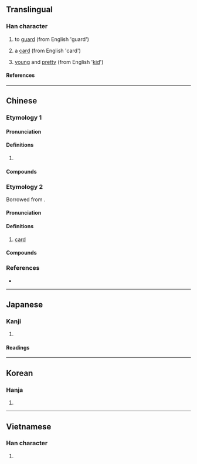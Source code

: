 {{character info/new}}
==Translingual==

===Han character===
{{Han char|rn=30|rad=口|as=06|sn=9|four=64061|canj=RGR|ids=⿰口吉}}

# {{lb|yue|Cantonese}} to [[guard]] (from English 'guard')
# {{lb|yue|Cantonese}} a [[card]] (from English 'card')
# {{lb|yue|Cantonese}} [[young]] and [[pretty]] (from English '[[kid]]')

====References====
{{Han ref|kx=0186.170|dkj=03544|dj=0406.020|hdz=10611.060|uh=54AD}}

----

==Chinese==

===Etymology 1===
{{zh-forms}}

====Pronunciation====
{{zh-pron
|m=jī
|c=gat1,hat1,kat1
|w=4khaq,4xiq
|mc=y
|oc=y
|cat=
}}

====Definitions====
{{zh-hanzi}}

# {{rfdef|zh}}

====Compounds====
{{zh-der|咭力骨碌|咭叮噹|咭吱咯吱|咭咭|咭咭呱呱|咭噔咯噔|咭噹噹}}

===Etymology 2===
{{zh-forms|alt=卡}}
Borrowed from {{bor|zh|en|card}}.

====Pronunciation====
{{zh-pron
|c=kaat1
|cat=n
}}

====Definitions====
{{zh-hanzi}}

# {{lb|zh|Cantonese}} [[card]] {{zh-mw|張}}

====Compounds====
{{zh-der|咭片|打咭|碌咭|賀咭|轆咭|信用咭|電話咭}}

===References===
* {{R:yue:Hanzi}}

----

==Japanese==

===Kanji===
{{ja-kanji|grade=|rs=口06}}

# {{rfdef|ja|sort=口06}}

====Readings====
{{ja-readings
|on=きつ, ぎち, かつ, けち
|kun=こえのさま
}}

----

==Korean==

===Hanja===
{{ko-hanja|hangeul=[[길]], [[갈]]|rv=gil, gal|mr=kil, kal}}

# {{rfdef|ko|sort=口06}}

----

==Vietnamese==

===Han character===
{{vi-readings|rs=口06|reading=gắt}}

# {{rfdef|vi|sort=口06}}